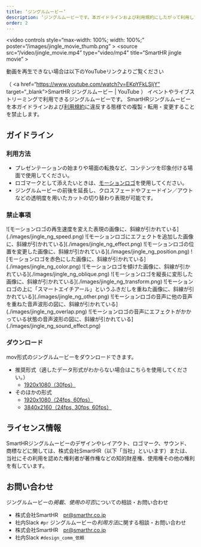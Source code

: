 ```yaml
---
title: ‘ジングルムービー’
description: ‘ジングルムービーです。本ガイドラインおよび利用規約にしたがって利用してください。’
order: 2
---
```


<video controls style=“max-width: 100%; width: 100%;” poster=“/images/jingle_movie_thumb.png” >
 <source src=“/video/jingle_movie.mp4” type=“video/mp4" title=“SmartHR jingle movie” ></source>
 <p>動画を再生できない場合は以下のYouTubeリンクよりご覧ください</p>
</video>

（ <a href=“https://www.youtube.com/watch?v=EKpYFkLSIjY” target=“_blank”>SmartHR ジングルムービー | YouTube</a> ）
イベントやライブストリーミングで利用できるジングルムービーです。
SmartHRジングルムービーを本ガイドラインおよび[利用規約](/terms/)に違反する態様での複製・転用・変更することを禁止します。

## ガイドライン
### 利用方法
- プレゼンテーションの始まりや場面の転換など、コンテンツを印象付ける場面で使用してください。
- ロゴマークとして添えたいときは、[モーションロゴ](/basics/logos/motion/)を使用してください。
- ジングルムービーの前後を延長し、クロスフェードやフェードイン／アウトなどの透明度を用いたカットの切り替わり表現が可能です。

### 禁止事項
<Grid>
  <ImgWithDesc description=“再生速度を変えてはいけない“>
  ![モーションロゴの再生速度を変えた表現の画像に、斜線が引かれている](./images/jingle_ng_speed.png)
  </ImgWithDesc>
  <ImgWithDesc description=“エフェクトを追加してはいけない“>
  ![モーションロゴにエフェクトを追加した画像に、斜線が引かれている](./images/jingle_ng_effect.png)
  </ImgWithDesc>
  <ImgWithDesc description=“要素の位置を変えてはいけない“>
  ![モーションロゴの位置を変更した画像に、斜線が引かれている](./images/jingle_ng_position.png)
  </ImgWithDesc>
  <ImgWithDesc description=“指定カラー以外で表記してはいけない“>
  ![モーションロゴを赤色にした画像に、斜線が引かれている](./images/jingle_ng_color.png)
  </ImgWithDesc>
  <ImgWithDesc description=“ロゴを傾けてはいけない“>
  ![モーションロゴを傾けた画像に、斜線が引かれている](./images/jingle_ng_oblique.png)
  </ImgWithDesc>
  <ImgWithDesc description=“変形させてはいけない“>
  ![モーションロゴを縦長に変形した画像に、斜線が引かれている](./images/jingle_ng_transform.png)
  </ImgWithDesc>
  <ImgWithDesc description=“他要素やマークをロゴの上に重ねてはいけない“>
  ![モーションロゴの上に「スマートエイチアール」というふきだしを重ねた画像に、斜線が引かれている](./images/jingle_ng_other.png)
  </ImgWithDesc>
  <ImgWithDesc description=“他の音声を重ねてはいけない“>
  ![モーションロゴの音声に他の音声を重ねた音声波形の図に、斜線が引かれている](./images/jingle_ng_overlap.png)
  </ImgWithDesc>
  <ImgWithDesc description=“音声にエフェクトを追加してはいけない“>
  ![モーションロゴの音声にエフェクトがかかっている状態の音声波形の図に、斜線が引かれている](./images/jingle_ng_sound_effect.png)
  </ImgWithDesc>
</Grid>

### ダウンロード
mov形式のジングルムービーをダウンロードできます。
- 推奨形式（適したデータ形式がわからない場合はこちらを使用してください。）
    - [1920x1080（30fps）](/SmartHR_JingleMovie_1920x1080_30fps.zip)
- そのほかの形式
    - [1920x1080（24fps, 60fps）](/SmartHR_JingleMovie_1920x1080.zip)
    - [3840x2160（24fps, 30fps, 60fps）](/SmartHR_JingleMovie_3840×2160.zip)

## ライセンス情報
SmartHRジングルムービーのデザインやレイアウト、ロゴマーク、サウンド、商標などに関しては、株式会社SmartHR（以下「当社」といいます）または、当社にその利用を認めた権利者が著作権などの知的財産権、使用権その他の権利を有しています。

## お問い合わせ
ジングルムービーの*掲載、使用の可否*についての相談・お問い合わせ
- 株式会社SmartHR　pr@smarthr.co.jp
- 社内Slack `#pr`
ジングルムービーの*利用方法*に関する相談・お問い合わせ
- 株式会社SmartHR　pr@smarthr.co.jp
- 社内Slack `#design_comm_依頼`